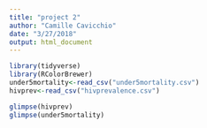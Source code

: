 ```yaml
---
title: "project 2"
author: "Camille Cavicchio"
date: "3/27/2018"
output: html_document
---
```


```r
library(tidyverse)
library(RColorBrewer)
under5mortality<-read_csv("under5mortality.csv")
hivprev<-read_csv("hivprevalence.csv")

```


```r
glimpse(hivprev)
glimpse(under5mortality)
```
